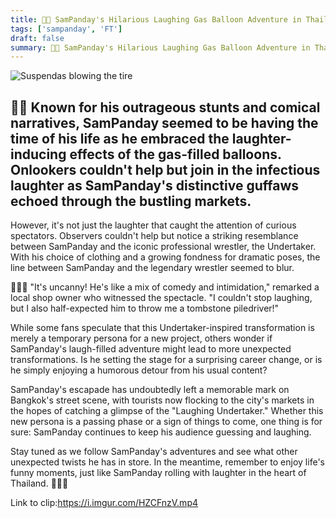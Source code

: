 ```yaml
---
title: 🤣🎈 SamPanday's Hilarious Laughing Gas Balloon Adventure in Thailand: Is He Turning into the Undertaker? 💀
tags: ['sampanday', 'FT']
draft: false
summary: 🤣🎈 SamPanday's Hilarious Laughing Gas Balloon Adventure in Thailand: Is He Turning into the Undertaker? 💀
---
```


![Suspendas blowing the tire](/static/images/sampanday-balloons.png)
## 🎈🤣 Known for his outrageous stunts and comical narratives, SamPanday seemed to be having the time of his life as he embraced the laughter-inducing effects of the gas-filled balloons. Onlookers couldn't help but join in the infectious laughter as SamPanday's distinctive guffaws echoed through the bustling markets.

However, it's not just the laughter that caught the attention of curious spectators. Observers couldn't help but notice a striking resemblance between SamPanday and the iconic professional wrestler, the Undertaker. With his choice of clothing and a growing fondness for dramatic poses, the line between SamPanday and the legendary wrestler seemed to blur.

🤼‍♂️💀 "It's uncanny! He's like a mix of comedy and intimidation," remarked a local shop owner who witnessed the spectacle. "I couldn't stop laughing, but I also half-expected him to throw me a tombstone piledriver!"

While some fans speculate that this Undertaker-inspired transformation is merely a temporary persona for a new project, others wonder if SamPanday's laugh-filled adventure might lead to more unexpected transformations. Is he setting the stage for a surprising career change, or is he simply enjoying a humorous detour from his usual content?

SamPanday's escapade has undoubtedly left a memorable mark on Bangkok's street scene, with tourists now flocking to the city's markets in the hopes of catching a glimpse of the "Laughing Undertaker." Whether this new persona is a passing phase or a sign of things to come, one thing is for sure: SamPanday continues to keep his audience guessing and laughing.

Stay tuned as we follow SamPanday's adventures and see what other unexpected twists he has in store. In the meantime, remember to enjoy life's funny moments, just like SamPanday rolling with laughter in the heart of Thailand. 🤣🎈🌴


Link to clip:https://i.imgur.com/HZCFnzV.mp4